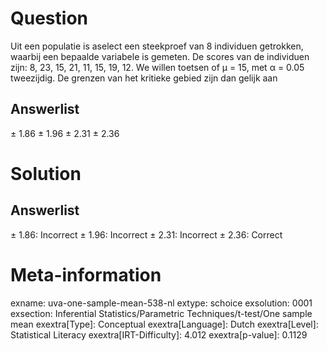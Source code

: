 Question
========

Uit een populatie is aselect een steekproef van 8 individuen getrokken,
waarbij een bepaalde variabele is gemeten. De scores van de individuen
zijn: 8, 23, 15, 21, 11, 15, 19, 12. We willen toetsen of μ = 15, met α
= 0.05 tweezijdig. De grenzen van het kritieke gebied zijn dan gelijk
aan

Answerlist
----------

± 1.86
± 1.96
± 2.31
± 2.36

Solution
========

Answerlist
----------

± 1.86: Incorrect
± 1.96: Incorrect
± 2.31: Incorrect
± 2.36: Correct

Meta-information
================
exname: uva-one-sample-mean-538-nl
extype: schoice
exsolution: 0001
exsection: Inferential Statistics/Parametric Techniques/t-test/One sample mean
exextra[Type]: Conceptual
exextra[Language]: Dutch
exextra[Level]: Statistical Literacy
exextra[IRT-Difficulty]: 4.012
exextra[p-value]: 0.1129
